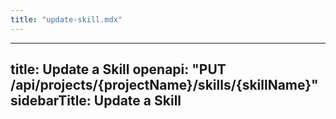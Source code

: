 ```yaml
---
title: "update-skill.mdx"
---
```


---
title: Update a Skill
openapi: "PUT /api/projects/{projectName}/skills/{skillName}"
sidebarTitle: Update a Skill
---
